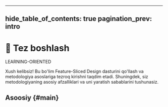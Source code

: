 ---
hide_table_of_contents: true
pagination_prev: intro
 ---

# 🚀 Tez boshlash

<span class="badge badge--success margin-bottom--md">LEARNING-ORIENTED</span>

<p class="summary">
    Xush kelibsiz! Bu bo'lim Feature-Sliced Design dasturini qo'llash va metodologiya asoslariga tezroq kirishni taqdim etadi. Shuningdek, siz metodologiyaning asosiy afzalliklari va uni yaratish sabablarini tushunasiz.
</p>

## Asoosiy {#main}


<NavCard
    title="Обзор"
    description="Metodologiyaning qisqacha tavsifi, uning tushunchalari va qo'llanilishi"
    to="/docs/get-started/overview"
    Icon={RocketOutlined}
/>
 <NavCard
    title="Tutorial"
    description="Metodologiyani qo'llash bo'yicha kirish tutoriali"
    to="/docs/get-started/tutorial"
    Icon={PlaySquareOutlined}
/>
 <NavCard
    title="Dekompozitsiya eslatmalari"
    description="Mantiqni misollar va mezonlar bilan ajratish bo'yicha eslatma"
    to="/docs/get-started/cheatsheet"
    Icon={BuildOutlined}
/>
